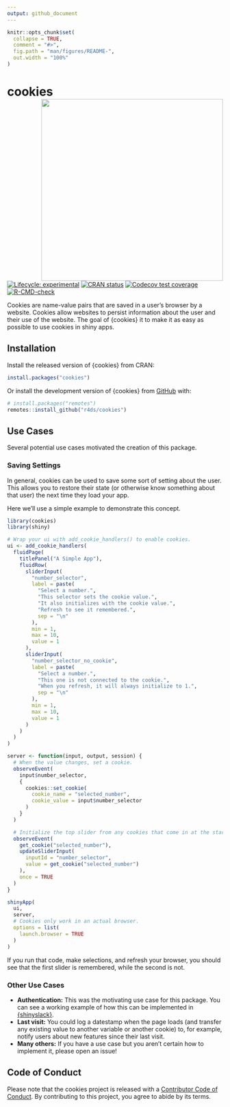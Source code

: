 ```yaml
---
output: github_document
---
```


<!-- README.md is generated from README.Rmd. Please edit that file -->

```r
knitr::opts_chunk$set(
  collapse = TRUE,
  comment = "#>",
  fig.path = "man/figures/README-",
  out.width = "100%"
)
```

# cookies <a href="https://r4ds.github.io/cookies/"><img src="man/figures/logo.svg" align="right" height="424" /></a>

<!-- badges: start -->
[![Lifecycle: experimental](https://img.shields.io/badge/lifecycle-experimental-orange.svg)](https://lifecycle.r-lib.org/articles/stages.html#experimental)
[![CRAN status](https://www.r-pkg.org/badges/version/cookies)](https://CRAN.R-project.org/package=cookies)
[![Codecov test coverage](https://codecov.io/gh/r4ds/cookies/branch/main/graph/badge.svg)](https://app.codecov.io/gh/r4ds/cookies?branch=main)
[![R-CMD-check](https://github.com/r4ds/cookies/actions/workflows/R-CMD-check.yaml/badge.svg)](https://github.com/r4ds/cookies/actions/workflows/R-CMD-check.yaml)
<!-- badges: end -->

Cookies are name-value pairs that are saved in a user's browser by a website. 
Cookies allow websites to persist information about the user and their use of the website.
The goal of {cookies} it to make it as easy as possible to use cookies in shiny apps.

## Installation

Install the released version of {cookies} from CRAN:

``` r
install.packages("cookies")
```

Or install the development version of {cookies} from [GitHub](https://github.com/) with:

``` r
# install.packages("remotes")
remotes::install_github("r4ds/cookies")
```

## Use Cases

Several potential use cases motivated the creation of this package.

### Saving Settings

In general, cookies can be used to save some sort of setting about the user.
This allows you to restore their state (or otherwise know something about that user) the next time they load your app.

Here we'll use a simple example to demonstrate this concept.

```r
library(cookies)
library(shiny)

# Wrap your ui with add_cookie_handlers() to enable cookies.
ui <- add_cookie_handlers(
  fluidPage(
    titlePanel("A Simple App"),
    fluidRow(
      sliderInput(
        "number_selector",
        label = paste(
          "Select a number.",
          "This selector sets the cookie value.",
          "It also initializes with the cookie value.",
          "Refresh to see it remembered.",
          sep = "\n"
        ),
        min = 1,
        max = 10,
        value = 1
      ),
      sliderInput(
        "number_selector_no_cookie",
        label = paste(
          "Select a number.",
          "This one is not connected to the cookie.",
          "When you refresh, it will always initialize to 1.",
          sep = "\n"
        ),
        min = 1,
        max = 10,
        value = 1
      )
    )
  )
)

server <- function(input, output, session) {
  # When the value changes, set a cookie.
  observeEvent(
    input$number_selector,
    {
      cookies::set_cookie(
        cookie_name = "selected_number",
        cookie_value = input$number_selector
      )
    }
  )

  # Initialize the top slider from any cookies that come in at the start.
  observeEvent(
    get_cookie("selected_number"),
    updateSliderInput(
      inputId = "number_selector",
      value = get_cookie("selected_number")
    ),
    once = TRUE
  )
}

shinyApp(
  ui,
  server,
  # Cookies only work in an actual browser.
  options = list(
    launch.browser = TRUE
  )
)
```

If you run that code, make selections, and refresh your browser, you should see that the first slider is remembered, while the second is not.

### Other Use Cases

-   **Authentication:** This was the motivating use case for this package. You can see a working example of how this can be implemented in [{shinyslack}](https://github.com/r4ds/shinyslack).
-   **Last visit:** You could log a datestamp when the page loads (and transfer any existing value to another variable or another cookie) to, for example, notify users about new features since their last visit.
-   **Many others:** If you have a use case but you aren't certain how to implement it, please open an issue!

## Code of Conduct

Please note that the cookies project is released with a [Contributor Code of Conduct](https://contributor-covenant.org/version/2/1/CODE_OF_CONDUCT.html). By contributing to this project, you agree to abide by its terms.
